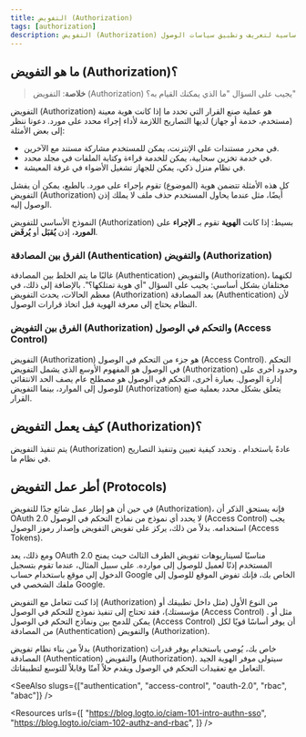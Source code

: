 ```yaml
---
title: التفويض (Authorization)
tags: [authorization]
description: التفويض (Authorization) هو عملية تحديد الإجراءات التي يمكن للهوية القيام بها على مورد ما. يعتبر آلية أمنية أساسية لتعريف وتطبيق سياسات الوصول.
---
```


## ما هو التفويض (Authorization)؟

> **خلاصة**: التفويض (Authorization) يجيب على السؤال "ما الذي يمكنك القيام به؟"

التفويض (Authorization) هو عملية صنع القرار التي تحدد ما إذا كانت هوية معينة (مستخدم، خدمة أو جهاز) لديها التصاريح اللازمة لأداء إجراء محدد على مورد. دعونا ننظر إلى بعض الأمثلة:

- في محرر مستندات على الإنترنت، يمكن للمستخدم مشاركة مستند مع الآخرين.
- في خدمة تخزين سحابية، يمكن للخدمة قراءة وكتابة الملفات في مجلد محدد.
- في نظام منزل ذكي، يمكن للجهاز تشغيل الأضواء في غرفة المعيشة.

كل هذه الأمثلة تتضمن هوية (الموضوع) تقوم بإجراء على مورد. بالطبع، يمكن أن يفشل التفويض (Authorization) أيضًا، مثل عندما يحاول المستخدم حذف ملف لا يملك إذن الوصول إليه.

النموذج الأساسي للتفويض (Authorization) بسيط: إذا كانت **الهوية** تقوم بـ **الإجراء** على **المورد**، إذن **يُقبَل** أو **يُرفَض**.

### الفرق بين المصادقة (Authentication) والتفويض (Authorization)

غالبًا ما يتم الخلط بين المصادقة (Authentication) والتفويض (Authorization)، لكنهما مختلفان بشكل أساسي: <Ref slug="authentication" /> يجيب على السؤال "أي هوية تمتلكها؟". بالإضافة إلى ذلك، في معظم الحالات، يحدث التفويض (Authorization) بعد المصادقة (Authentication) لأن النظام يحتاج إلى معرفة الهوية قبل اتخاذ قرارات الوصول.

### الفرق بين التفويض (Authorization) والتحكم في الوصول (Access Control)

التفويض (Authorization) هو جزء من التحكم في الوصول (Access Control). التحكم في الوصول هو المفهوم الأوسع الذي يشمل التفويض (Authorization) وحدود أخرى على إدارة الوصول. بعبارة أخرى، التحكم في الوصول هو مصطلح عام يصف الحد الانتقائي للوصول إلى الموارد، بينما التفويض (Authorization) يتعلق بشكل محدد بعملية صنع القرار.

## كيف يعمل التفويض (Authorization)؟

يتم تنفيذ التفويض (Authorization) عادةً باستخدام <Ref slug="access-control" headingId="access-control-models" />. وتحدد كيفية تعيين وتنفيذ التصاريح في نظام ما.

## أطر عمل التفويض (Protocols)

في حين أن <Ref slug="oauth-2.0" /> هو إطار عمل شائع جدًا للتفويض (Authorization)، فإنه يستحق الذكر أن OAuth 2.0 لا يحدد أي نموذج من نماذج التحكم في الوصول (Access Control) يجب استخدامه. بدلاً من ذلك، يركز على تفويض التفويض وإصدار رموز الوصول (Access Tokens).

ومع ذلك، يعد OAuth 2.0 مناسبًا لسيناريوهات تفويض الطرف الثالث حيث يمنح المستخدم إذنًا لعميل للوصول إلى موارده. على سبيل المثال، عندما تقوم بتسجيل الدخول إلى موقع باستخدام حساب Google الخاص بك، فإنك تفوض الموقع للوصول إلى ملفك الشخصي في Google.

إذا كنت تتعامل مع التفويض (Authorization) من النوع الأول (مثل داخل تطبيقك أو مؤسستك)، فقد تحتاج إلى تنفيذ نموذج للتحكم في الوصول (Access Control) مثل <Ref slug="rbac" /> أو <Ref slug="abac" />. يمكن للدمج بين <Ref slug="openid-connect" /> ونماذج التحكم في الوصول (Access Control) أن يوفر أساسًا قويًا لكل من المصادقة (Authentication) والتفويض (Authorization).

بدلاً من بناء نظام تفويض (Authorization) خاص بك، يُوصى باستخدام <Ref slug="identity-provider" /> يوفر قدرات المصادقة (Authentication) والتفويض (Authorization). سيتولى موفر الهوية الجيد التعامل مع تعقيدات التحكم في الوصول ويقدم حلاً آمنًا وقابلاً للتوسع لتطبيقاتك.

<SeeAlso slugs={["authentication", "access-control", "oauth-2.0", "rbac", "abac"]} />

<Resources
  urls={[
    "https://blog.logto.io/ciam-101-intro-authn-sso",
    "https://blog.logto.io/ciam-102-authz-and-rbac",
  ]}
/>